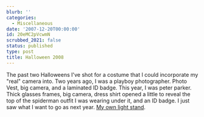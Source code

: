```yaml
---
blurb: ''
categories:
  - Miscellaneous
date: '2007-12-20T00:00:00'
id: 20eMC2pVcwmN
scrubbed_2021: false
status: published
type: post
title: Halloween 2008
---
```


The past two Halloweens I've shot for a costume that I could
incorporate my "real" camera into. Two years ago, I was a playboy
photographer. Photo Vest, big camera, and a laminated ID badge.
This year, I was peter parker. Thick glasses frames, big camera,
dress shirt opened a little to reveal the top of the spiderman
outfit I was wearing under it, and an ID badge. I just saw what I
want to go as next year.
[My own light stand](http://strobist.blogspot.com/2006/05/straddling-line-between-genius-and.html).
